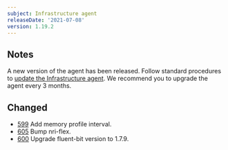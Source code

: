 ```yaml
---
subject: Infrastructure agent
releaseDate: '2021-07-08'
version: 1.19.2
---
```


## Notes

A new version of the agent has been released. Follow standard procedures to [update the Infrastructure agent](/docs/infrastructure/install-configure-manage-infrastructure/update-or-uninstall/update-infrastructure-agent).
We recommend you to upgrade the agent every 3 months.

## Changed

* [599](https://github.com/newrelic/infrastructure-agent/pull/599) Add memory profile interval.
* [605](https://github.com/newrelic/infrastructure-agent/pull/605) Bump nri-flex.
* [600](https://github.com/newrelic/infrastructure-agent/pull/600) Upgrade fluent-bit version to 1.7.9.
